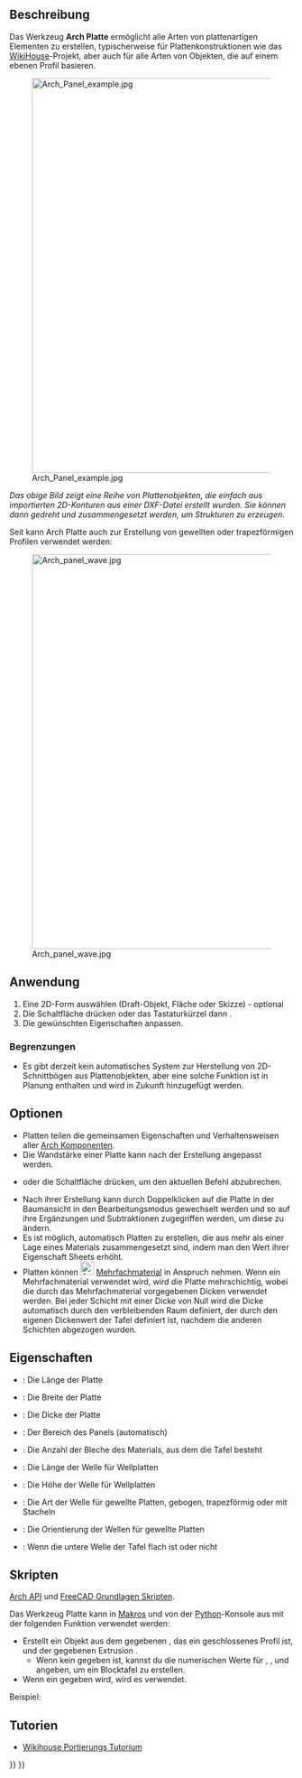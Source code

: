 <languages/>

{{Docnav/de
|[[Arch_IfcSpreadsheet/de|IfcTabellenblatt]]
|[[Arch_Panel_Cut/de|Plattenzuschnittt]]
|[[BIM_Workbench/de|BIM]]
|IconL=Arch_IfcSpreadsheet.svg
|IconR=Arch_Panel_Cut.svg
|IconC=Workbench_BIM.svg
}}

{{VeryImportantMessage|DIESER BEFEHL IST BESTANDTEIL DES INTEGRIERTEN ARBEITSBEREICHS [[BIM_Workbench/de|BIM]] IN V1.0<br>
Diese Seite wurde für diese Version aktualisiert.}}

{{GuiCommand/de
|Name=Arch Panel
|Name/de=Arch Panel
|MenuLocation=3D/BIM → Panel<br>Utils → Plattenwerkzeuge → Platte
|Workbenches=[[BIM_Workbench/de|BIM]]
|Shortcut={{KEY|P}} {{KEY|A}}
|Version=0.15
|SeeAlso=[[Arch_Panel_Cut/de|Arch Plattenzuschnitt]], [[Arch_Panel_Sheet/de|Arch Plattenzeichnung]]
}}

<span id="Description"></span>
==Beschreibung==

Das Werkzeug '''Arch Platte''' ermöglicht alle Arten von plattenartigen Elementen zu erstellen, typischerweise für Plattenkonstruktionen wie das [http://www.wikihouse.cc/ WikiHouse]-Projekt, aber auch für alle Arten von Objekten, die auf einem ebenen Profil basieren.

[[Image:Arch Panel example.jpg|700px]] 

''Das obige Bild zeigt eine Reihe von Plattenobjekten, die einfach aus importierten 2D-Konturen aus einer DXF-Datei erstellt wurden. Sie können dann gedreht und zusammengesetzt werden, um Strukturen zu erzeugen.''

Seit {{VersionPlus/de|0.17}} kann Arch Platte auch zur Erstellung von gewellten oder trapezförmigen Profilen verwendet werden:

[[Image:Arch panel wave.jpg|700px]] 

<span id="Usage"></span>
==Anwendung==

# Eine 2D-Form auswählen (Draft-Objekt, Fläche oder Skizze) - optional
# Die Schaltfläche {{Button|[[Image:Arch_Panel.svg|16px]][[Arch_Panel/de|Platte]]}} drücken oder das Tastaturkürzel {{KEY|P}} dann {{KEY|A}}.
# Die gewünschten Eigenschaften anpassen.

<span id="Limitations"></span>
=== Begrenzungen ===

* Es gibt derzeit kein automatisches System zur Herstellung von 2D-Schnittbögen aus Plattenobjekten, aber eine solche Funktion ist in Planung enthalten und wird in Zukunft hinzugefügt werden.

<span id="Options"></span>
==Optionen==

* Platten teilen die gemeinsamen Eigenschaften und Verhaltensweisen aller [[Arch_Component/de|Arch Komponenten]].
* Die Wandstärke einer Platte kann nach der Erstellung angepasst werden.
* {{KEY|Esc}} oder die Schaltfläche {{Button|Cancel}} drücken, um den aktuellen Befehl abzubrechen.
* Nach ihrer Erstellung kann durch Doppelklicken auf die Platte in der Baumansicht in den Bearbeitungsmodus gewechselt werden und so auf ihre Ergänzungen und Subtraktionen zugegriffen werden, um diese zu ändern.
* Es ist möglich, automatisch Platten zu erstellen, die aus mehr als einer Lage eines Materials zusammengesetzt sind, indem man den Wert ihrer Eigenschaft Sheets erhöht.
* Platten können [[Image:Arch_MultiMaterial.svg|24px]] [[Arch_MultiMaterial/de|Mehrfachmaterial]] in Anspruch nehmen. Wenn ein Mehrfachmaterial verwendet wird, wird die Platte mehrschichtig, wobei die durch das Mehrfachmaterial vorgegebenen Dicken verwendet werden. Bei jeder Schicht mit einer Dicke von Null wird die Dicke automatisch durch den verbleibenden Raum definiert, der durch den eigenen Dickenwert der Tafel definiert ist, nachdem die anderen Schichten abgezogen wurden.

<span id="Properties"></span>
==Eigenschaften==

* {{PropertyData|Länge}}: Die Länge der Platte
* {{PropertyData|Breite}}: Die Breite der Platte
* {{PropertyData|Dicke}}: Die Dicke der Platte
* {{PropertyData|Bereich}}: Der Bereich des Panels (automatisch)
* {{PropertyData|Bleche}}: Die Anzahl der Bleche des Materials, aus dem die Tafel besteht
* {{PropertyData|Wellenlänge}}: Die Länge der Welle für Wellplatten
* {{PropertyData|Wellenhöhe}}: Die Höhe der Welle für Wellplatten
* {{PropertyData|Wellentyp}}: Die Art der Welle für gewellte Platten, gebogen, trapezförmig oder mit Stacheln
* {{PropertyData|Wellenrichtung}}: Die Orientierung der Wellen für gewellte Platten
* {{PropertyData|Untere Welle}}: Wenn die untere Welle der Tafel flach ist oder nicht

<span id="Scripting"></span>
==Skripten==

{{Emphasis|Siehe auch:}} [[Arch_API/de|Arch API]] und [[FreeCAD_Scripting_Basics/de|FreeCAD Grundlagen Skripten]].

Das Werkzeug Platte kann in [[Macros/de|Makros]] und von der [[Python/de|Python]]-Konsole aus mit der folgenden Funktion verwendet werden:

{{Code|code=
Panel = makePanel(baseobj=None, length=0, width=0, thickness=0, placement=None, name="Panel")
}}

* Erstellt ein {{incode|Panel}} Objekt aus dem gegebenen {{incode|baseobj}}, das ein geschlossenes Profil ist, und der gegebenen Extrusion {{incode|thickness}}.
** Wenn kein {{incode|baseobj}} gegeben ist, kannst du die numerischen Werte für {{incode|length}}, {{incode|width}}, und {{incode|thickness}} angeben, um ein Blocktafel zu erstellen.
* Wenn ein {{incode|placement}} gegeben wird, wird es verwendet.

Beispiel:

{{Code|code=
import FreeCAD, Draft, Arch

Rect = Draft.makeRectangle(1000, 400)
Panel = Arch.makePanel(Rect, thickness=36)
}}

<span id="Tutorials"></span>
== Tutorien ==

* [[Wikihouse_porting_tutorial/de|Wikihouse Portierungs Tutorium]]


{{Docnav/de
|[[Arch_IfcSpreadsheet/de|IfcTabellenblatt]]
|[[Arch_Panel_Cut/de|Plattenzuschnittt]]
|[[BIM_Workbench/de|BIM]]
|IconL=Arch_IfcSpreadsheet.svg
|IconR=Arch_Panel_Cut.svg
|IconC=Workbench_BIM.svg
}}

{{BIM_Tools_navi{{#translation:}}}}
{{Userdocnavi{{#translation:}}}}